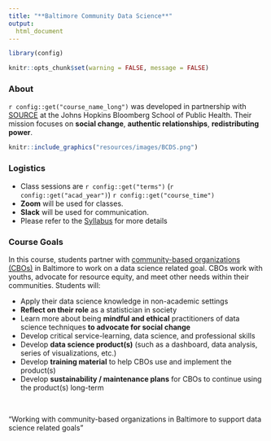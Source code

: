 ```yaml
---
title: "**Baltimore Community Data Science**"
output:
  html_document
---
```


```r
library(config)

knitr::opts_chunk$set(warning = FALSE, message = FALSE)
```


### **About**

`r config::get("course_name_long")` was developed in partnership with [SOURCE](https://source.jhu.edu/) at the Johns Hopkins Bloomberg School of Public Health. Their mission focuses on **social change**, **authentic relationships**, **redistributing power**.

```r
knitr::include_graphics("resources/images/BCDS.png")
```

 
### **Logistics**

- Class sessions are `r config::get("terms")` (`r config::get("acad_year")`) `r config::get("course_time")`
- **Zoom** will be used for classes.
- **Slack** will be used for communication.
- Please refer to the [Syllabus](Syllabus.html) for more details


### **Course Goals**

In this course, students partner with [community-based organizations (CBOs)](https://source.jhu.edu/about/partner-organizations) in Baltimore to work on a data science related goal. CBOs work with youths, advocate for resource equity, and meet other needs within their communities. Students will:

- Apply their data science knowledge in non-academic settings
- **Reflect on their role** as a statistician in society
- Learn more about being **mindful and ethical** practitioners of data science techniques **to advocate for social change**
- Develop critical service-learning, data science, and professional skills
- Develop **data science product(s)** (such as a dashboard, data analysis, series of visualizations, etc.)
- Develop **training material** to help CBOs use and implement the product(s)
- Develop **sustainability / maintenance plans** for CBOs to continue using the product(s) long-term

<br>
<div class = "center">
"Working with community-based organizations in Baltimore to support data science related goals"  
</div>
